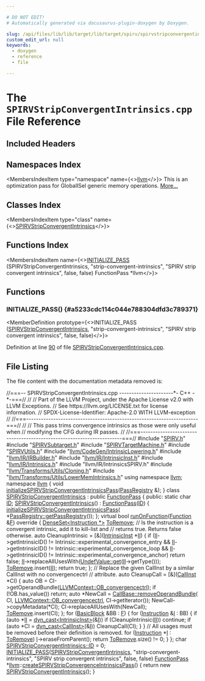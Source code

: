 ```yaml
---

# DO NOT EDIT!
# Automatically generated via docusaurus-plugin-doxygen by Doxygen.

slug: /api/files/lib/lib/target/lib/target/spirv/spirvstripconvergentintrinsics-cpp
custom_edit_url: null
keywords:
  - doxygen
  - reference
  - file

---
```





# The `SPIRVStripConvergentIntrinsics.cpp` File Reference

<DoxygenPage pluginConfig={pluginConfig}>



## Included Headers

<IncludesList>
<IncludesListItem
  filePath="SPIRV.h"
  permalink="/docs/api/files/lib/lib/target/lib/target/spirv/spirv-h"
  isLocal="true" />
<IncludesListItem
  filePath="SPIRVSubtarget.h"
  permalink="/docs/api/files/lib/lib/target/lib/target/spirv/spirvsubtarget-h"
  isLocal="true" />
<IncludesListItem
  filePath="SPIRVTargetMachine.h"
  permalink="/docs/api/files/lib/lib/target/lib/target/spirv/spirvtargetmachine-h"
  isLocal="true" />
<IncludesListItem
  filePath="SPIRVUtils.h"
  permalink="/docs/api/files/lib/lib/target/lib/target/spirv/spirvutils-h"
  isLocal="true" />
<IncludesListItem
  filePath="llvm/CodeGen/IntrinsicLowering.h"
  permalink="/docs/api/files/include/include/llvm/include/llvm/codegen/intrinsiclowering-h"
  isLocal="true" />
<IncludesListItem
  filePath="llvm/IR/IRBuilder.h"
  permalink="/docs/api/files/include/include/llvm/include/llvm/ir/irbuilder-h"
  isLocal="true" />
<IncludesListItem
  filePath="llvm/IR/IntrinsicInst.h"
  permalink="/docs/api/files/include/include/llvm/include/llvm/ir/intrinsicinst-h"
  isLocal="true" />
<IncludesListItem
  filePath="llvm/IR/Intrinsics.h"
  permalink="/docs/api/files/include/include/llvm/include/llvm/ir/intrinsics-h"
  isLocal="true" />
<IncludesListItem
  filePath="llvm/IR/IntrinsicsSPIRV.h"
  permalink=""
  isLocal="true" />
<IncludesListItem
  filePath="llvm/Transforms/Utils/Cloning.h"
  permalink="/docs/api/files/include/include/llvm/include/llvm/transforms/include/llvm/transforms/utils/cloning-h"
  isLocal="true" />
<IncludesListItem
  filePath="llvm/Transforms/Utils/LowerMemIntrinsics.h"
  permalink="/docs/api/files/include/include/llvm/include/llvm/transforms/include/llvm/transforms/utils/lowermemintrinsics-h"
  isLocal="true" />
</IncludesList>

## Namespaces Index

<MembersIndex>

<MembersIndexItem
  type="namespace"
  name={<><a href="/docs/api/namespaces/llvm">llvm</a></>}>
This is an optimization pass for GlobalISel generic memory operations. <a href="/docs/api/namespaces/llvm/#details">More...</a>
</MembersIndexItem>

</MembersIndex>

## Classes Index

<MembersIndex>

<MembersIndexItem
  type="class"
  name={<><a href="/docs/api/classes/spirvstripconvergentintrinsics">SPIRVStripConvergentIntrinsics</a></>}>
</MembersIndexItem>

</MembersIndex>

## Functions Index

<MembersIndex>

<MembersIndexItem
  name={<><a href="#a5233cdc114c044e788304dfd3c789371">INITIALIZE&#95;PASS</a> (SPIRVStripConvergentIntrinsics, &quot;strip-convergent-intrinsics&quot;, &quot;SPIRV strip convergent intrinsics&quot;, false, false) FunctionPass &#42;llvm</>}>
</MembersIndexItem>

</MembersIndex>


<SectionDefinition>

## Functions

### INITIALIZE&#95;PASS() {#a5233cdc114c044e788304dfd3c789371}

<MemberDefinition
  prototype={<>INITIALIZE&#95;PASS (<a href="/docs/api/classes/spirvstripconvergentintrinsics">SPIRVStripConvergentIntrinsics</a>, &quot;strip-convergent-intrinsics&quot;, &quot;SPIRV strip convergent intrinsics&quot;, false, false)</>}>

Definition at line <a href="#l00090">90</a> of file <a href="/docs/api/files/lib/lib/target/lib/target/spirv/spirvstripconvergentintrinsics-cpp">SPIRVStripConvergentIntrinsics.cpp</a>.
</MemberDefinition>

</SectionDefinition>

## File Listing

The file content with the documentation metadata removed is:

<ProgramListing>

<Link id="l00001" /><CodeLine lineNumber="1"><span class="doxyHighlightComment">//===-- SPIRVStripConvergentIntrinsics.cpp ----------------------&#42;- C++ -&#42;-===//</span></CodeLine>
<Link id="l00002" /><CodeLine lineNumber="2"><span class="doxyHighlightComment">//</span></CodeLine>
<Link id="l00003" /><CodeLine lineNumber="3"><span class="doxyHighlightComment">// Part of the LLVM Project, under the Apache License v2.0 with LLVM Exceptions.</span></CodeLine>
<Link id="l00004" /><CodeLine lineNumber="4"><span class="doxyHighlightComment">// See https://llvm.org/LICENSE.txt for license information.</span></CodeLine>
<Link id="l00005" /><CodeLine lineNumber="5"><span class="doxyHighlightComment">// SPDX-License-Identifier: Apache-2.0 WITH LLVM-exception</span></CodeLine>
<Link id="l00006" /><CodeLine lineNumber="6"><span class="doxyHighlightComment">//</span></CodeLine>
<Link id="l00007" /><CodeLine lineNumber="7"><span class="doxyHighlightComment">//===----------------------------------------------------------------------===//</span></CodeLine>
<Link id="l00008" /><CodeLine lineNumber="8"><span class="doxyHighlightComment">//</span></CodeLine>
<Link id="l00009" /><CodeLine lineNumber="9"><span class="doxyHighlightComment">// This pass trims convergence intrinsics as those were only useful when</span></CodeLine>
<Link id="l00010" /><CodeLine lineNumber="10"><span class="doxyHighlightComment">// modifying the CFG during IR passes.</span></CodeLine>
<Link id="l00011" /><CodeLine lineNumber="11"><span class="doxyHighlightComment">//</span></CodeLine>
<Link id="l00012" /><CodeLine lineNumber="12"><span class="doxyHighlightComment">//===----------------------------------------------------------------------===//</span></CodeLine>
<Link id="l00013" /><CodeLine lineNumber="13"></CodeLine>
<Link id="l00014" /><CodeLine lineNumber="14"><span class="doxyHighlightPreprocessor">#include &quot;<a href="/docs/api/files/lib/lib/target/lib/target/spirv/spirv-h">SPIRV.h</a>&quot;</span></CodeLine>
<Link id="l00015" /><CodeLine lineNumber="15"><span class="doxyHighlightPreprocessor">#include &quot;<a href="/docs/api/files/lib/lib/target/lib/target/spirv/spirvsubtarget-h">SPIRVSubtarget.h</a>&quot;</span></CodeLine>
<Link id="l00016" /><CodeLine lineNumber="16"><span class="doxyHighlightPreprocessor">#include &quot;<a href="/docs/api/files/lib/lib/target/lib/target/spirv/spirvtargetmachine-h">SPIRVTargetMachine.h</a>&quot;</span></CodeLine>
<Link id="l00017" /><CodeLine lineNumber="17"><span class="doxyHighlightPreprocessor">#include &quot;<a href="/docs/api/files/lib/lib/target/lib/target/spirv/spirvutils-h">SPIRVUtils.h</a>&quot;</span></CodeLine>
<Link id="l00018" /><CodeLine lineNumber="18"><span class="doxyHighlightPreprocessor">#include &quot;<a href="/docs/api/files/include/include/llvm/include/llvm/codegen/intrinsiclowering-h">llvm/CodeGen/IntrinsicLowering.h</a>&quot;</span></CodeLine>
<Link id="l00019" /><CodeLine lineNumber="19"><span class="doxyHighlightPreprocessor">#include &quot;<a href="/docs/api/files/include/include/llvm/include/llvm/ir/irbuilder-h">llvm/IR/IRBuilder.h</a>&quot;</span></CodeLine>
<Link id="l00020" /><CodeLine lineNumber="20"><span class="doxyHighlightPreprocessor">#include &quot;<a href="/docs/api/files/include/include/llvm/include/llvm/ir/intrinsicinst-h">llvm/IR/IntrinsicInst.h</a>&quot;</span></CodeLine>
<Link id="l00021" /><CodeLine lineNumber="21"><span class="doxyHighlightPreprocessor">#include &quot;<a href="/docs/api/files/include/include/llvm/include/llvm/ir/intrinsics-h">llvm/IR/Intrinsics.h</a>&quot;</span></CodeLine>
<Link id="l00022" /><CodeLine lineNumber="22"><span class="doxyHighlightPreprocessor">#include &quot;llvm/IR/IntrinsicsSPIRV.h&quot;</span></CodeLine>
<Link id="l00023" /><CodeLine lineNumber="23"><span class="doxyHighlightPreprocessor">#include &quot;<a href="/docs/api/files/include/include/llvm/include/llvm/transforms/include/llvm/transforms/utils/cloning-h">llvm/Transforms/Utils/Cloning.h</a>&quot;</span></CodeLine>
<Link id="l00024" /><CodeLine lineNumber="24"><span class="doxyHighlightPreprocessor">#include &quot;<a href="/docs/api/files/include/include/llvm/include/llvm/transforms/include/llvm/transforms/utils/lowermemintrinsics-h">llvm/Transforms/Utils/LowerMemIntrinsics.h</a>&quot;</span></CodeLine>
<Link id="l00025" /><CodeLine lineNumber="25"></CodeLine>
<Link id="l00026" /><CodeLine lineNumber="26"><span class="doxyHighlightKeyword">using namespace </span><span class="doxyHighlight"><a href="/docs/api/namespaces/llvm">llvm</a>;</span></CodeLine>
<Link id="l00027" /><CodeLine lineNumber="27"></CodeLine>
<Link id="l00028" /><CodeLine lineNumber="28"><span class="doxyHighlightKeyword">namespace </span><span class="doxyHighlight"><a href="/docs/api/namespaces/llvm">llvm</a> &#123;</span></CodeLine>
<Link id="l00029" /><CodeLine lineNumber="29" lineLink="/docs/api/namespaces/llvm/#af85fb2e39db6cf7302a1f6badaf215d3"><span class="doxyHighlightKeywordType">void</span><span class="doxyHighlight"> <a href="/docs/api/namespaces/llvm/#af85fb2e39db6cf7302a1f6badaf215d3">initializeSPIRVStripConvergentIntrinsicsPass</a>(<a href="/docs/api/classes/llvm/passregistry">PassRegistry</a> &amp;);</span></CodeLine>
<Link id="l00030" /><CodeLine lineNumber="30"><span class="doxyHighlight">&#125;</span></CodeLine>
<Link id="l00031" /><CodeLine lineNumber="31"></CodeLine>
<Link id="l00032" /><CodeLine lineNumber="32" lineLink="/docs/api/classes/spirvstripconvergentintrinsics"><span class="doxyHighlightKeyword">class </span><span class="doxyHighlight"><a href="/docs/api/classes/spirvstripconvergentintrinsics/#ab56bc91051eb49579c4a98c7fe441d0e">SPIRVStripConvergentIntrinsics</a> : </span><span class="doxyHighlightKeyword">public</span><span class="doxyHighlight"> <a href="/docs/api/classes/llvm/functionpass/#a7691d83e3561f781cae4ce4a01bdfa93">FunctionPass</a> &#123;</span></CodeLine>
<Link id="l00033" /><CodeLine lineNumber="33"><span class="doxyHighlightKeyword">public</span><span class="doxyHighlight">:</span></CodeLine>
<Link id="l00034" /><CodeLine lineNumber="34" lineLink="/docs/api/classes/spirvstripconvergentintrinsics/#a2c88139c2bbf7e344099b51fe4242bd7"><span class="doxyHighlight">  </span><span class="doxyHighlightKeyword">static</span><span class="doxyHighlight"> </span><span class="doxyHighlightKeywordType">char</span><span class="doxyHighlight"> <a href="/docs/api/classes/spirvstripconvergentintrinsics/#a2c88139c2bbf7e344099b51fe4242bd7">ID</a>;</span></CodeLine>
<Link id="l00035" /><CodeLine lineNumber="35"></CodeLine>
<Link id="l00036" /><CodeLine lineNumber="36" lineLink="/docs/api/classes/spirvstripconvergentintrinsics/#ab56bc91051eb49579c4a98c7fe441d0e"><span class="doxyHighlight">  <a href="/docs/api/classes/spirvstripconvergentintrinsics/#ab56bc91051eb49579c4a98c7fe441d0e">SPIRVStripConvergentIntrinsics</a>() : <a href="/docs/api/classes/llvm/functionpass/#a7691d83e3561f781cae4ce4a01bdfa93">FunctionPass</a>(<a href="/docs/api/classes/spirvstripconvergentintrinsics/#a2c88139c2bbf7e344099b51fe4242bd7">ID</a>) &#123;</span></CodeLine>
<Link id="l00037" /><CodeLine lineNumber="37"><span class="doxyHighlight">    <a href="/docs/api/namespaces/llvm/#af85fb2e39db6cf7302a1f6badaf215d3">initializeSPIRVStripConvergentIntrinsicsPass</a>(</span></CodeLine>
<Link id="l00038" /><CodeLine lineNumber="38"><span class="doxyHighlight">        &#42;<a href="/docs/api/classes/llvm/passregistry/#a05a729900b76c89e808c6c3094921b2f">PassRegistry::getPassRegistry</a>());</span></CodeLine>
<Link id="l00039" /><CodeLine lineNumber="39"><span class="doxyHighlight">  &#125;;</span></CodeLine>
<Link id="l00040" /><CodeLine lineNumber="40"></CodeLine>
<Link id="l00041" /><CodeLine lineNumber="41" lineLink="/docs/api/classes/spirvstripconvergentintrinsics/#a4d2b7f7dd9786ee2f5eba35539cbd397"><span class="doxyHighlight">  </span><span class="doxyHighlightKeyword">virtual</span><span class="doxyHighlight"> </span><span class="doxyHighlightKeywordType">bool</span><span class="doxyHighlight"> <a href="/docs/api/classes/spirvstripconvergentintrinsics/#a4d2b7f7dd9786ee2f5eba35539cbd397">runOnFunction</a>(<a href="/docs/api/classes/llvm/function">Function</a> &amp;<a href="/docs/api/files/lib/lib/support/md5-cpp/#a96d73bbd7af15cb1fc38c3f4a3bd82e9">F</a>)</span><span class="doxyHighlightKeyword"> override </span><span class="doxyHighlight">&#123;</span></CodeLine>
<Link id="l00042" /><CodeLine lineNumber="42"><span class="doxyHighlight">    <a href="/docs/api/classes/llvm/denseset">DenseSet&lt;Instruction &#42;&gt;</a> <a href="/docs/api/files/lib/lib/target/lib/target/arm/armlowoverheadloops-cpp/#a3bf42baf773b375802538951c88d8e12">ToRemove</a>;</span></CodeLine>
<Link id="l00043" /><CodeLine lineNumber="43"></CodeLine>
<Link id="l00044" /><CodeLine lineNumber="44"><span class="doxyHighlight">    </span><span class="doxyHighlightComment">// Is the instruction is a convergent intrinsic, add it to kill-list and</span></CodeLine>
<Link id="l00045" /><CodeLine lineNumber="45"><span class="doxyHighlight">    </span><span class="doxyHighlightComment">// returns true. Returns false otherwise.</span></CodeLine>
<Link id="l00046" /><CodeLine lineNumber="46"><span class="doxyHighlight">    </span><span class="doxyHighlightKeyword">auto</span><span class="doxyHighlight"> CleanupIntrinsic = &#91;&amp;&#93;(<a href="/docs/api/classes/llvm/intrinsicinst">IntrinsicInst</a> &#42;<a href="/docs/api/files/lib/lib/target/lib/target/nvptx/nvvmintrrange-cpp/#ac5804672fc0850438d63caec770647f8">II</a>) &#123;</span></CodeLine>
<Link id="l00047" /><CodeLine lineNumber="47"><span class="doxyHighlight">      </span><span class="doxyHighlightKeywordFlow">if</span><span class="doxyHighlight"> (<a href="/docs/api/files/lib/lib/target/lib/target/nvptx/nvvmintrrange-cpp/#ac5804672fc0850438d63caec770647f8">II</a>-&gt;getIntrinsicID() != Intrinsic::experimental&#95;convergence&#95;entry &amp;&amp;</span></CodeLine>
<Link id="l00048" /><CodeLine lineNumber="48"><span class="doxyHighlight">          <a href="/docs/api/files/lib/lib/target/lib/target/nvptx/nvvmintrrange-cpp/#ac5804672fc0850438d63caec770647f8">II</a>-&gt;getIntrinsicID() != Intrinsic::experimental&#95;convergence&#95;loop &amp;&amp;</span></CodeLine>
<Link id="l00049" /><CodeLine lineNumber="49"><span class="doxyHighlight">          <a href="/docs/api/files/lib/lib/target/lib/target/nvptx/nvvmintrrange-cpp/#ac5804672fc0850438d63caec770647f8">II</a>-&gt;getIntrinsicID() != Intrinsic::experimental&#95;convergence&#95;anchor)</span></CodeLine>
<Link id="l00050" /><CodeLine lineNumber="50"><span class="doxyHighlight">        </span><span class="doxyHighlightKeywordFlow">return</span><span class="doxyHighlight"> </span><span class="doxyHighlightKeyword">false</span><span class="doxyHighlight">;</span></CodeLine>
<Link id="l00051" /><CodeLine lineNumber="51"></CodeLine>
<Link id="l00052" /><CodeLine lineNumber="52"><span class="doxyHighlight">      <a href="/docs/api/files/lib/lib/target/lib/target/nvptx/nvvmintrrange-cpp/#ac5804672fc0850438d63caec770647f8">II</a>-&gt;replaceAllUsesWith(<a href="/docs/api/classes/llvm/undefvalue/#a4ae5ff22b700a42bcc5d889233721335">UndefValue::get</a>(<a href="/docs/api/files/lib/lib/target/lib/target/nvptx/nvvmintrrange-cpp/#ac5804672fc0850438d63caec770647f8">II</a>-&gt;getType()));</span></CodeLine>
<Link id="l00053" /><CodeLine lineNumber="53"><span class="doxyHighlight">      <a href="/docs/api/files/lib/lib/target/lib/target/arm/armlowoverheadloops-cpp/#a3bf42baf773b375802538951c88d8e12">ToRemove</a>.insert(<a href="/docs/api/files/lib/lib/target/lib/target/nvptx/nvvmintrrange-cpp/#ac5804672fc0850438d63caec770647f8">II</a>);</span></CodeLine>
<Link id="l00054" /><CodeLine lineNumber="54"><span class="doxyHighlight">      </span><span class="doxyHighlightKeywordFlow">return</span><span class="doxyHighlight"> </span><span class="doxyHighlightKeyword">true</span><span class="doxyHighlight">;</span></CodeLine>
<Link id="l00055" /><CodeLine lineNumber="55"><span class="doxyHighlight">    &#125;;</span></CodeLine>
<Link id="l00056" /><CodeLine lineNumber="56"></CodeLine>
<Link id="l00057" /><CodeLine lineNumber="57"><span class="doxyHighlight">    </span><span class="doxyHighlightComment">// Replace the given CallInst by a similar CallInst with no convergencectrl</span></CodeLine>
<Link id="l00058" /><CodeLine lineNumber="58"><span class="doxyHighlight">    </span><span class="doxyHighlightComment">// attribute.</span></CodeLine>
<Link id="l00059" /><CodeLine lineNumber="59"><span class="doxyHighlight">    </span><span class="doxyHighlightKeyword">auto</span><span class="doxyHighlight"> CleanupCall = &#91;&amp;&#93;(<a href="/docs/api/classes/llvm/callinst">CallInst</a> &#42;CI) &#123;</span></CodeLine>
<Link id="l00060" /><CodeLine lineNumber="60"><span class="doxyHighlight">      </span><span class="doxyHighlightKeyword">auto</span><span class="doxyHighlight"> OB = CI-&gt;getOperandBundle(<a href="/docs/api/classes/llvm/llvmcontext/#a44d727ac5fccf852bfb2bae3e06adc9cacdf8ff962c6163eb5fae1f9b2fb5142a">LLVMContext::OB&#95;convergencectrl</a>);</span></CodeLine>
<Link id="l00061" /><CodeLine lineNumber="61"><span class="doxyHighlight">      </span><span class="doxyHighlightKeywordFlow">if</span><span class="doxyHighlight"> (!OB.has&#95;value())</span></CodeLine>
<Link id="l00062" /><CodeLine lineNumber="62"><span class="doxyHighlight">        </span><span class="doxyHighlightKeywordFlow">return</span><span class="doxyHighlight">;</span></CodeLine>
<Link id="l00063" /><CodeLine lineNumber="63"></CodeLine>
<Link id="l00064" /><CodeLine lineNumber="64"><span class="doxyHighlight">      </span><span class="doxyHighlightKeyword">auto</span><span class="doxyHighlight"> &#42;NewCall = <a href="/docs/api/classes/llvm/callbase/#ad82786d29c116d0bf5131f654d51e681">CallBase::removeOperandBundle</a>(</span></CodeLine>
<Link id="l00065" /><CodeLine lineNumber="65"><span class="doxyHighlight">          CI, <a href="/docs/api/classes/llvm/llvmcontext/#a44d727ac5fccf852bfb2bae3e06adc9cacdf8ff962c6163eb5fae1f9b2fb5142a">LLVMContext::OB&#95;convergencectrl</a>, CI-&gt;getIterator());</span></CodeLine>
<Link id="l00066" /><CodeLine lineNumber="66"><span class="doxyHighlight">      NewCall-&gt;copyMetadata(&#42;CI);</span></CodeLine>
<Link id="l00067" /><CodeLine lineNumber="67"><span class="doxyHighlight">      CI-&gt;replaceAllUsesWith(NewCall);</span></CodeLine>
<Link id="l00068" /><CodeLine lineNumber="68"><span class="doxyHighlight">      <a href="/docs/api/files/lib/lib/target/lib/target/arm/armlowoverheadloops-cpp/#a3bf42baf773b375802538951c88d8e12">ToRemove</a>.insert(CI);</span></CodeLine>
<Link id="l00069" /><CodeLine lineNumber="69"><span class="doxyHighlight">    &#125;;</span></CodeLine>
<Link id="l00070" /><CodeLine lineNumber="70"></CodeLine>
<Link id="l00071" /><CodeLine lineNumber="71"><span class="doxyHighlight">    </span><span class="doxyHighlightKeywordFlow">for</span><span class="doxyHighlight"> (<a href="/docs/api/classes/llvm/basicblock">BasicBlock</a> &amp;BB : <a href="/docs/api/files/lib/lib/support/md5-cpp/#a96d73bbd7af15cb1fc38c3f4a3bd82e9">F</a>) &#123;</span></CodeLine>
<Link id="l00072" /><CodeLine lineNumber="72"><span class="doxyHighlight">      </span><span class="doxyHighlightKeywordFlow">for</span><span class="doxyHighlight"> (<a href="/docs/api/classes/llvm/instruction">Instruction</a> &amp;<a href="/docs/api/files/lib/lib/support/md5-cpp/#ac0eafdc9ee161b71e7af98af736952fd">I</a> : BB) &#123;</span></CodeLine>
<Link id="l00073" /><CodeLine lineNumber="73"><span class="doxyHighlight">        </span><span class="doxyHighlightKeywordFlow">if</span><span class="doxyHighlight"> (</span><span class="doxyHighlightKeyword">auto</span><span class="doxyHighlight"> &#42;<a href="/docs/api/files/lib/lib/target/lib/target/nvptx/nvvmintrrange-cpp/#ac5804672fc0850438d63caec770647f8">II</a> = <a href="/docs/api/namespaces/llvm/#a22eeee01734061ac1b31ccd994c49eef">dyn&#95;cast&lt;IntrinsicInst&gt;</a>(&amp;<a href="/docs/api/files/lib/lib/support/md5-cpp/#ac0eafdc9ee161b71e7af98af736952fd">I</a>))</span></CodeLine>
<Link id="l00074" /><CodeLine lineNumber="74"><span class="doxyHighlight">          </span><span class="doxyHighlightKeywordFlow">if</span><span class="doxyHighlight"> (CleanupIntrinsic(<a href="/docs/api/files/lib/lib/target/lib/target/nvptx/nvvmintrrange-cpp/#ac5804672fc0850438d63caec770647f8">II</a>))</span></CodeLine>
<Link id="l00075" /><CodeLine lineNumber="75"><span class="doxyHighlight">            </span><span class="doxyHighlightKeywordFlow">continue</span><span class="doxyHighlight">;</span></CodeLine>
<Link id="l00076" /><CodeLine lineNumber="76"><span class="doxyHighlight">        </span><span class="doxyHighlightKeywordFlow">if</span><span class="doxyHighlight"> (</span><span class="doxyHighlightKeyword">auto</span><span class="doxyHighlight"> &#42;CI = <a href="/docs/api/namespaces/llvm/#a22eeee01734061ac1b31ccd994c49eef">dyn&#95;cast&lt;CallInst&gt;</a>(&amp;<a href="/docs/api/files/lib/lib/support/md5-cpp/#ac0eafdc9ee161b71e7af98af736952fd">I</a>))</span></CodeLine>
<Link id="l00077" /><CodeLine lineNumber="77"><span class="doxyHighlight">          CleanupCall(CI);</span></CodeLine>
<Link id="l00078" /><CodeLine lineNumber="78"><span class="doxyHighlight">      &#125;</span></CodeLine>
<Link id="l00079" /><CodeLine lineNumber="79"><span class="doxyHighlight">    &#125;</span></CodeLine>
<Link id="l00080" /><CodeLine lineNumber="80"></CodeLine>
<Link id="l00081" /><CodeLine lineNumber="81"><span class="doxyHighlight">    </span><span class="doxyHighlightComment">// All usages must be removed before their definition is removed.</span></CodeLine>
<Link id="l00082" /><CodeLine lineNumber="82"><span class="doxyHighlight">    </span><span class="doxyHighlightKeywordFlow">for</span><span class="doxyHighlight"> (<a href="/docs/api/classes/llvm/instruction">Instruction</a> &#42;<a href="/docs/api/files/lib/lib/support/md5-cpp/#ac0eafdc9ee161b71e7af98af736952fd">I</a> : <a href="/docs/api/files/lib/lib/target/lib/target/arm/armlowoverheadloops-cpp/#a3bf42baf773b375802538951c88d8e12">ToRemove</a>)</span></CodeLine>
<Link id="l00083" /><CodeLine lineNumber="83"><span class="doxyHighlight">      <a href="/docs/api/files/lib/lib/support/md5-cpp/#ac0eafdc9ee161b71e7af98af736952fd">I</a>-&gt;eraseFromParent();</span></CodeLine>
<Link id="l00084" /><CodeLine lineNumber="84"></CodeLine>
<Link id="l00085" /><CodeLine lineNumber="85"><span class="doxyHighlight">    </span><span class="doxyHighlightKeywordFlow">return</span><span class="doxyHighlight"> <a href="/docs/api/files/lib/lib/target/lib/target/arm/armlowoverheadloops-cpp/#a3bf42baf773b375802538951c88d8e12">ToRemove</a>.size() != 0;</span></CodeLine>
<Link id="l00086" /><CodeLine lineNumber="86"><span class="doxyHighlight">  &#125;</span></CodeLine>
<Link id="l00087" /><CodeLine lineNumber="87"><span class="doxyHighlight">&#125;;</span></CodeLine>
<Link id="l00088" /><CodeLine lineNumber="88"></CodeLine>
<Link id="l00089" /><CodeLine lineNumber="89"><span class="doxyHighlightKeywordType">char</span><span class="doxyHighlight"> <a href="/docs/api/classes/spirvstripconvergentintrinsics/#a2c88139c2bbf7e344099b51fe4242bd7">SPIRVStripConvergentIntrinsics::ID</a> = 0;</span></CodeLine>
<Link id="l00090" /><CodeLine lineNumber="90" lineLink="#a5233cdc114c044e788304dfd3c789371"><span class="doxyHighlight"><a href="/docs/api/files/include/include/llvm/passsupport-h/#af807c9595d50b45c0008924c4679c85c">INITIALIZE&#95;PASS</a>(<a href="/docs/api/classes/spirvstripconvergentintrinsics">SPIRVStripConvergentIntrinsics</a>, </span><span class="doxyHighlightStringLiteral">&quot;strip-convergent-intrinsics&quot;</span><span class="doxyHighlight">,</span></CodeLine>
<Link id="l00091" /><CodeLine lineNumber="91"><span class="doxyHighlight">                </span><span class="doxyHighlightStringLiteral">&quot;SPIRV strip convergent intrinsics&quot;</span><span class="doxyHighlight">, </span><span class="doxyHighlightKeyword">false</span><span class="doxyHighlight">, </span><span class="doxyHighlightKeyword">false</span><span class="doxyHighlight">)</span></CodeLine>
<Link id="l00092" /><CodeLine lineNumber="92"></CodeLine>
<Link id="l00093" /><CodeLine lineNumber="93"><span class="doxyHighlight"><a href="/docs/api/classes/llvm/functionpass">FunctionPass</a> &#42;<a href="/docs/api/namespaces/llvm">llvm</a>::<a href="/docs/api/namespaces/llvm/#a457096c6a025a652e595e648f8ee5a27">createSPIRVStripConvergenceIntrinsicsPass</a>() &#123;</span></CodeLine>
<Link id="l00094" /><CodeLine lineNumber="94"><span class="doxyHighlight">  </span><span class="doxyHighlightKeywordFlow">return</span><span class="doxyHighlight"> </span><span class="doxyHighlightKeyword">new</span><span class="doxyHighlight"> <a href="/docs/api/classes/spirvstripconvergentintrinsics">SPIRVStripConvergentIntrinsics</a>();</span></CodeLine>
<Link id="l00095" /><CodeLine lineNumber="95"><span class="doxyHighlight">&#125;</span></CodeLine>

</ProgramListing>


</DoxygenPage>
